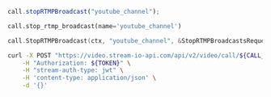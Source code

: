 
<Tabs groupId="examples">
<TabItem value="js" label="JavaScript">

```js
call.stopRTMPBroadcast("youtube_channel");
```

</TabItem>
<TabItem value="py" label="Python">

```py
call.stop_rtmp_broadcast(name='youtube_channel')
```

</TabItem>

<TabItem value="go" label="Golang">

```go
call.StopRTMPBroadcast(ctx, "youtube_channel", &StopRTMPBroadcastsRequest{})
```

</TabItem>
<TabItem value="curl" label="cURL">

```bash
curl -X POST "https://video.stream-io-api.com/api/v2/video/call/${CALL_TYPE}/${CALL_ID}/rtmp_broadcasts/youtube_channel/stop?api_key=${API_KEY}" \
    -H "Authorization: ${TOKEN}" \
    -H "stream-auth-type: jwt" \
    -H 'content-type: application/json' \
    -d '{}'
```

</TabItem>
</Tabs>
